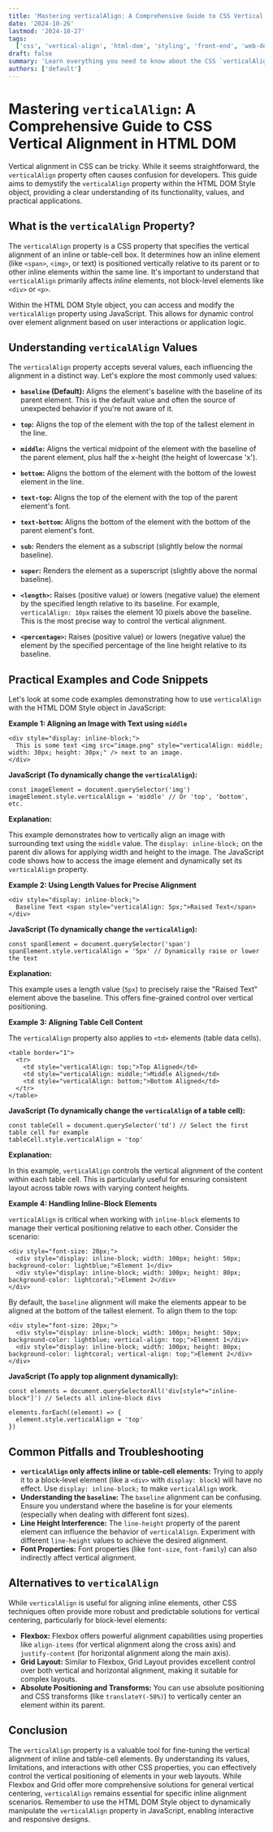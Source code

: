 ```yaml
---
title: 'Mastering verticalAlign: A Comprehensive Guide to CSS Vertical Alignment in HTML DOM'
date: '2024-10-26'
lastmod: '2024-10-27'
tags:
  ['css', 'vertical-align', 'html-dom', 'styling', 'front-end', 'web-development', 'css-properties']
draft: false
summary: 'Learn everything you need to know about the CSS `verticalAlign` property in the HTML DOM.  This comprehensive guide covers its values, use cases, and provides practical code examples for mastering vertical alignment in web development.'
authors: ['default']
---
```


# Mastering `verticalAlign`: A Comprehensive Guide to CSS Vertical Alignment in HTML DOM

Vertical alignment in CSS can be tricky. While it seems straightforward, the `verticalAlign` property often causes confusion for developers. This guide aims to demystify the `verticalAlign` property within the HTML DOM Style object, providing a clear understanding of its functionality, values, and practical applications.

## What is the `verticalAlign` Property?

The `verticalAlign` property is a CSS property that specifies the vertical alignment of an inline or table-cell box. It determines how an inline element (like `<span>`, `<img>`, or text) is positioned vertically relative to its parent or to other inline elements within the same line. It's important to understand that `verticalAlign` primarily affects _inline_ elements, not block-level elements like `<div>` or `<p>`.

Within the HTML DOM Style object, you can access and modify the `verticalAlign` property using JavaScript. This allows for dynamic control over element alignment based on user interactions or application logic.

## Understanding `verticalAlign` Values

The `verticalAlign` property accepts several values, each influencing the alignment in a distinct way. Let's explore the most commonly used values:

- **`baseline` (Default):** Aligns the element's baseline with the baseline of its parent element. This is the default value and often the source of unexpected behavior if you're not aware of it.

- **`top`:** Aligns the top of the element with the top of the tallest element in the line.

- **`middle`:** Aligns the vertical midpoint of the element with the baseline of the parent element, plus half the x-height (the height of lowercase 'x').

- **`bottom`:** Aligns the bottom of the element with the bottom of the lowest element in the line.

- **`text-top`:** Aligns the top of the element with the top of the parent element's font.

- **`text-bottom`:** Aligns the bottom of the element with the bottom of the parent element's font.

- **`sub`:** Renders the element as a subscript (slightly below the normal baseline).

- **`super`:** Renders the element as a superscript (slightly above the normal baseline).

- **`<length>`:** Raises (positive value) or lowers (negative value) the element by the specified length relative to its baseline. For example, `verticalAlign: 10px` raises the element 10 pixels above the baseline. This is the most precise way to control the vertical alignment.

- **`<percentage>`:** Raises (positive value) or lowers (negative value) the element by the specified percentage of the line height relative to its baseline.

## Practical Examples and Code Snippets

Let's look at some code examples demonstrating how to use `verticalAlign` with the HTML DOM Style object in JavaScript:

**Example 1: Aligning an Image with Text using `middle`**

```plaintext
<div style="display: inline-block;">
  This is some text <img src="image.png" style="verticalAlign: middle; width: 30px; height: 30px;" /> next to an image.
</div>
```

**JavaScript (To dynamically change the `verticalAlign`):**

```plaintext
const imageElement = document.querySelector('img')
imageElement.style.verticalAlign = 'middle' // Or 'top', 'bottom', etc.
```

**Explanation:**

This example demonstrates how to vertically align an image with surrounding text using the `middle` value. The `display: inline-block;` on the parent div allows for applying width and height to the image. The JavaScript code shows how to access the image element and dynamically set its `verticalAlign` property.

**Example 2: Using Length Values for Precise Alignment**

```plaintext
<div style="display: inline-block;">
  Baseline Text <span style="verticalAlign: 5px;">Raised Text</span>
</div>
```

**JavaScript (To dynamically change the `verticalAlign`):**

```plaintext
const spanElement = document.querySelector('span')
spanElement.style.verticalAlign = '5px' // Dynamically raise or lower the text
```

**Explanation:**

This example uses a length value (`5px`) to precisely raise the "Raised Text" element above the baseline. This offers fine-grained control over vertical positioning.

**Example 3: Aligning Table Cell Content**

The `verticalAlign` property also applies to `<td>` elements (table data cells).

```plaintext
<table border="1">
  <tr>
    <td style="verticalAlign: top;">Top Aligned</td>
    <td style="verticalAlign: middle;">Middle Aligned</td>
    <td style="verticalAlign: bottom;">Bottom Aligned</td>
  </tr>
</table>
```

**JavaScript (To dynamically change the `verticalAlign` of a table cell):**

```plaintext
const tableCell = document.querySelector('td') // Select the first table cell for example
tableCell.style.verticalAlign = 'top'
```

**Explanation:**

In this example, `verticalAlign` controls the vertical alignment of the content within each table cell. This is particularly useful for ensuring consistent layout across table rows with varying content heights.

**Example 4: Handling Inline-Block Elements**

`verticalAlign` is critical when working with `inline-block` elements to manage their vertical positioning relative to each other. Consider the scenario:

```plaintext
<div style="font-size: 20px;">
  <div style="display: inline-block; width: 100px; height: 50px; background-color: lightblue;">Element 1</div>
  <div style="display: inline-block; width: 100px; height: 80px; background-color: lightcoral;">Element 2</div>
</div>
```

By default, the `baseline` alignment will make the elements appear to be aligned at the bottom of the tallest element. To align them to the top:

```plaintext
<div style="font-size: 20px;">
  <div style="display: inline-block; width: 100px; height: 50px; background-color: lightblue; vertical-align: top;">Element 1</div>
  <div style="display: inline-block; width: 100px; height: 80px; background-color: lightcoral; vertical-align: top;">Element 2</div>
</div>
```

**JavaScript (To apply top alignment dynamically):**

```plaintext
const elements = document.querySelectorAll('div[style*="inline-block"]') // Selects all inline-block divs

elements.forEach((element) => {
  element.style.verticalAlign = 'top'
})
```

## Common Pitfalls and Troubleshooting

- **`verticalAlign` only affects inline or table-cell elements:** Trying to apply it to a block-level element (like a `<div>` with `display: block`) will have no effect. Use `display: inline-block;` to make `verticalAlign` work.
- **Understanding the `baseline`:** The `baseline` alignment can be confusing. Ensure you understand where the baseline is for your elements (especially when dealing with different font sizes).
- **Line Height Interference:** The `line-height` property of the parent element can influence the behavior of `verticalAlign`. Experiment with different `line-height` values to achieve the desired alignment.
- **Font Properties:** Font properties (like `font-size`, `font-family`) can also indirectly affect vertical alignment.

## Alternatives to `verticalAlign`

While `verticalAlign` is useful for aligning inline elements, other CSS techniques often provide more robust and predictable solutions for vertical centering, particularly for block-level elements:

- **Flexbox:** Flexbox offers powerful alignment capabilities using properties like `align-items` (for vertical alignment along the cross axis) and `justify-content` (for horizontal alignment along the main axis).
- **Grid Layout:** Similar to Flexbox, Grid Layout provides excellent control over both vertical and horizontal alignment, making it suitable for complex layouts.
- **Absolute Positioning and Transforms:** You can use absolute positioning and CSS transforms (like `translateY(-50%)`) to vertically center an element within its parent.

## Conclusion

The `verticalAlign` property is a valuable tool for fine-tuning the vertical alignment of inline and table-cell elements. By understanding its values, limitations, and interactions with other CSS properties, you can effectively control the vertical positioning of elements in your web layouts. While Flexbox and Grid offer more comprehensive solutions for general vertical centering, `verticalAlign` remains essential for specific inline alignment scenarios. Remember to use the HTML DOM Style object to dynamically manipulate the `verticalAlign` property in JavaScript, enabling interactive and responsive designs.
